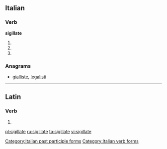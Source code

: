 ==Italian==

===Verb===
'''sigillate'''

# {{conjugation of|sigillare||2|p|pres|ind|lang=it}}
# {{conjugation of|sigillare||2|p|imp|lang=it}}
# {{feminine plural of|sigillato|lang=it}}

===Anagrams===
* [[gialliste#Italian|gialliste]], [[legalisti#Italian|legalisti]]

[[Category:Italian past participle forms]]
[[Category:Italian verb forms]]

----

==Latin==

===Verb===
{{la-verb-form|sigillāte}}

# {{conjugation of|sigillo|sigillō|2|p|pres|act|imp|lang=la}}

[[pl:sigillate]]
[[ru:sigillate]]
[[ta:sigillate]]
[[vi:sigillate]]